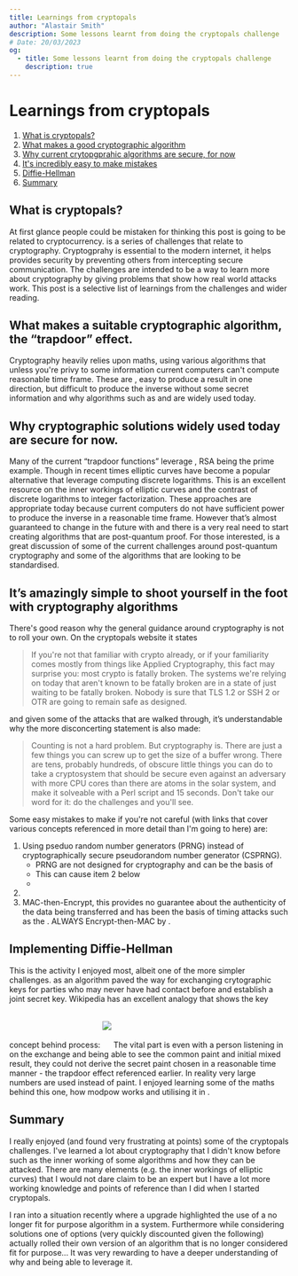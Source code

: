 ```yaml
---
title: Learnings from cryptopals
author: "Alastair Smith"
description: Some lessons learnt from doing the cryptopals challenge
# Date: 20/03/2023
og:
  - title: Some lessons learnt from doing the cryptopals challenge
    description: true
---
```



<Post>

# Learnings from cryptopals

1. [What is cryptopals?](#cryptopals)
2. [What makes a good cryptographic algorithm](#trapdoor)
3. [Why current crytopgprahic algorithms are secure, for now](#secure-for-now)
4. [It's incredibly easy to make mistakes](#difficult)
5. [Diffie-Hellman](#diffie-hellman)
6. [Summary](#summary)

## What is cryptopals?<a name="cryptopals"/>

<ArticleLink text="" href="" />
At first glance people could be mistaken for thinking this post is going to be related
to cryptocurrency. <ArticleLink
  text="Cryptopals"
  href="https://cryptopals.com/"
/> is a series of challenges that relate to cryptography. Cryptogprahy is essential
to the modern internet, it helps provides security by preventing others from intercepting
secure communication. The challenges are intended to be a way to learn more about
cryptography by giving problems that show how real world attacks work. This post
is a selective list of learnings from the challenges and wider reading.

## What makes a suitable cryptographic algorithm, the “trapdoor” effect.<a name="trapdoor"></a>

Cryptography heavily relies upon maths, using various algorithms that unless you're privy to some information current computers can't compute reasonable time frame. These are <ArticleLink text="trapdoor functions" href="https://en.wikipedia.org/wiki/Trapdoor_function" />, easy to produce a result in one direction, but difficult to produce the inverse without some secret information and why algorithms such as <ArticleLink text="RSA" href="https://en.wikipedia.org/wiki/RSA_(cryptosystem)"/> and <ArticleLink text="ECDSA" href="https://en.wikipedia.org/wiki/Elliptic_Curve_Digital_Signature_Algorithm"/> are widely used today.

## Why cryptographic solutions widely used today are secure for now.<a name="secure-for-now"></a>

Many of the current “trapdoor functions” leverage <ArticleLink text="integer factorization" href="https://en.wikipedia.org/wiki/Integer_factorization"/>, RSA being the prime example. Though in recent times elliptic curves have become a popular alternative that leverage computing discrete logarithms. This <ArticleLink text="cloudflare article" href="https://blog.cloudflare.com/a-relatively-easy-to-understand-primer-on-elliptic-curve-cryptography/"/> is an excellent resource on the inner workings of elliptic curves and the contrast of discrete logarithms to integer factorization. These approaches are appropriate today because current computers do not have sufficient power to produce the inverse in a reasonable time frame. However that’s almost guaranteed to change in the future with <ArticleLink text="quantum computers" href="https://blog.cloudflare.com/towards-post-quantum-cryptography-in-tls/"/> and there is a very real need to start creating algorithms that are post-quantum proof. For those interested, <ArticleLink text="this blog post" href="https://blog.cloudflare.com/nist-post-quantum-surprise/"/> is a great discussion of some of the current challenges around post-quantum cryptography and some of the algorithms that are looking to be standardised.

## It’s amazingly simple to shoot yourself in the foot with cryptography algorithms<a name="difficult"></a>

There's good reason why the general guidance around cryptography is not to roll your own. On the cryptopals website it states

> If you're not that familiar with crypto already, or if your familiarity comes mostly from things like Applied Cryptography, this fact may surprise you: most crypto is fatally broken. The systems we're relying on today that aren't known to be fatally broken are in a state of just waiting to be fatally broken. Nobody is sure that TLS 1.2 or SSH 2 or OTR are going to remain safe as designed.

and given some of the attacks that are walked through, it’s understandable why the more disconcerting statement is also made:

> Counting is not a hard problem. But cryptography is. There are just a few things you can screw up to get the size of a buffer wrong. There are tens, probably hundreds, of obscure little things you can do to take a cryptosystem that should be secure even against an adversary with more CPU cores than there are atoms in the solar system, and make it solveable with a Perl script and 15 seconds. Don't take our word for it: do the challenges and you'll see.

Some easy mistakes to make if you're not careful (with links that cover various concepts referenced in more detail than I'm going to here) are:

1. Using pseduo random number generators (PRNG) instead of cryptographically secure pseudorandom number generator (CSPRNG).
   - PRNG are not designed for cryptography and can be the basis of <ArticleLink href="https://cwe.mitre.org/data/definitions/338.html" text="various attacks"/>
   - This can cause item 2 below
   - <ArticleLink
       href="https://abrictosecurity.com/extracting-private-keys-from-public-keys-generated-with-weak-random-number-generators/"
       text="Cause weak public RSA keys that can be used to extract the private key"
     />
2. <ArticleLink
     href="https://github.com/christianlundkvist/blog/blob/master/2021_01_25_nonce_reuse_in_encryption/nonce_reuse_in_encryption.md"
     text="Reusing a nonce, this can lead to the ability to determine the plaintext of encrypted messages without the secret key."
   />
3. MAC-then-Encrypt, this provides no guarantee about the authenticity of the data being transferred and has been the basis of timing attacks such as the <ArticleLink href="https://en.wikipedia.org/wiki/Lucky_Thirteen_attack" text="lucky thirteen attack against TLS" />. ALWAYS Encrypt-then-MAC by <ArticleLink href="https://crypto.stackexchange.com/questions/202/should-we-mac-then-encrypt-or-encrypt-then-mac" text="default"/>.

## Implementing Diffie-Hellman<a name="diffie-hellman"></a>

This is the activity I enjoyed most, albeit one of the more simpler challenges. <ArticleLink href="https://en.wikipedia.org/wiki/Diffie%E2%80%93Hellman_key_exchange#" text="Diffie-Hellman"/> as an algorithm paved the way for exchanging crytographic keys for parties who may never have had contact before and establish a joint secret key. Wikipedia has an excellent analogy that shows the key concept behind process: <img src="https://upload.wikimedia.org/wikipedia/commons/thumb/4/46/Diffie-Hellman_Key_Exchange.svg/250px-Diffie-Hellman_Key_Exchange.svg.png" style="background-color: white; margin: 2rem auto;"/> The vital part is even with a person listening in on the exchange and being able to see the common paint and initial mixed result, they could not derive the secret paint chosen in a reasonable time manner - the trapdoor effect referenced earlier. In reality very large numbers are used instead of paint. I enjoyed learning some of the maths behind this one, how modpow works and utilising it in <ArticleLink href="https://docs.rs/num-bigint/latest/num_bigint/struct.BigUint.html#method.modpow" text="Rust"/>.

## Summary<a name="summary"></a>

I really enjoyed (and found very frustrating at points) some of the cryptopals challenges. I've learned a lot about cryptography that I didn't know before such as the inner working of some algorithms and how they can be attacked. There are many elements (e.g. the inner workings of elliptic curves) that I would not dare claim to be an expert but I have a lot more working knowledge and points of reference than I did when I started cryptopals.

I ran into a situation recently where a upgrade highlighted the use of a no longer fit for purpose algorithm in a system. Furthermore while considering solutions one of options (very quickly discounted given the following) actually rolled their own version of an algorithm that is no longer considered fit for purpose... It was very rewarding to have a deeper understanding of why and being able to leverage it.

</Post>

